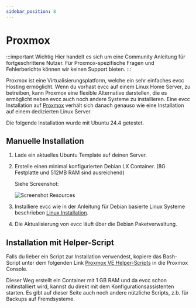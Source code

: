 ```yaml
---
sidebar_position: 8
---
```


# Proxmox

:::important Wichtig
Hier handelt es sich um eine Community Anleitung für fortgeschrittene Nutzer.
Für Proxmox-spezifische Fragen und Fehlerberichte können wir keinen Support bieten.
:::

Proxmox ist eine Virtualisierungsplatform, welche ein sehr einfaches evcc Hosting ermöglicht.
Wenn du vorhast evcc auf einem Linux Home Server, zu betreiben, kann Proxmox eine flexible Alternative darstellen, die es ermöglicht neben evcc auch noch andere Systeme zu installieren.
Eine evcc Installation auf [Proxmox](https://www.proxmox.com/en/) verhält sich danach genauso wie eine Installation auf einem dedizierten Linux Server.

Die folgende Installation wurde mit Ubuntu 24.4 getestet.

## Manuelle Installation

1. Lade ein aktuelles Ubuntu Template auf deinen Server.
2. Erstelle einen minimal konfigurierten Debian LX Container.
   (8G Festplatte und 512MB RAM sind ausreichend)

   Siehe Screenshot:

   ![Screenshot Resources](screenshots/proxmox_ct_ressource.webp)
3. Installiere evcc wie in der Anleitung für Debian basierte Linux Systeme beschrieben [Linux Installation](./linux).
4. Die Aktualisierung von evcc läuft über die Debian Paketverwaltung.

## Installation mit Helper-Script

Falls du lieber ein Script zur Installation verwendest, kopiere das Bash-Script unter dem folgenden Link
[Proxmox VE Helper-Scripts](https://tteck.github.io/Proxmox/#evcc-lxc) in die Proxmox Console.

Dieser Weg erstellt ein Container mit 1 GB RAM und da evcc schon mitinstalliert wird, kannst du direkt mit dem
Konfigurationsassistenten starten. Es gibt auf dieser Seite auch noch andere nützliche Scripts, z.b. für Backups auf Fremdsysteme.
